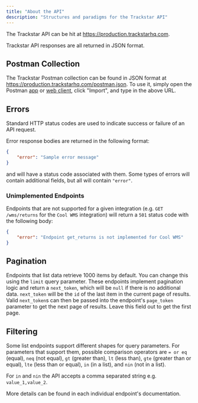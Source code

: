 ```yaml
---
title: "About the API"
description: "Structures and paradigms for the Trackstar API"
---
```


The Trackstar API can be hit at https://production.trackstarhq.com.

Trackstar API responses are all returned in JSON format.

## Postman Collection

The Trackstar Postman collection can be found in JSON format at https://production.trackstarhq.com/postman.json.
To use it, simply open the Postman [app](https://www.postman.com/downloads/) or [web client](https://postman.co/home),
click "Import", and type in the above URL.

## Errors

Standard HTTP status codes are used to indicate success or failure of an API request.

Error response bodies are returned in the following format:
```json
{
    "error": "Sample error message"
}
```
and will have a status code associated with them. Some types of errors will contain additional fields, but all will contain `"error"`.

### Unimplemented Endpoints

Endpoints that are not supported for a given integration (e.g. `GET /wms/returns` for the `Cool WMS` integration)
will return a `501` status code with the following body:
```json
{
    "error": "Endpoint get_returns is not implemented for Cool WMS"
}
```


## Pagination

Endpoints that list data retrieve 1000 items by default. You can change this using the `limit` query parameter.
These endpoints implement pagination logic and return a `next_token`, which will be `null` if there is no additional data.
`next_token` will be the `id` of the last item in the current page of results.
Valid `next_token`s can then be passed into the endpoint's `page_token` parameter to get the next page of results.
Leave this field out to get the first page.

## Filtering

Some list endpoints support different shapes for query parameters.
For parameters that support them, possible comparison operators are `= or eq` (equal),
`neq` (not equal), `gt` (greater than), `lt` (less than), `gte` (greater than or equal),
`lte` (less than or equal), `in` (in a list), and `nin` (not in a list).

For `in` and `nin` the API accepts a comma separated string e.g. `value_1,value_2`.

More details can be found in each individual endpoint's documentation.
